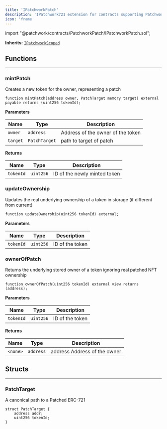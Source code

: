 ```yaml
---
title: 'IPatchworkPatch'
description: 'IPatchwork721 extension for contracts supporting Patchwork patch standard'
icon: 'frame'
---
```




<Info>
<div class="border-b border-zinc-500/20 dark:border-zinc-500/30 pb-4 flex" style={{gap: '4px', fontFamily: 'var(--font-jetbrains-mono)'}}>
<span class="token keyword">import</span> <span class="token string">"@patchwork/contracts/PatchworkPatch/IPatchworkPatch.sol"</span><span class="token punctuation">;</span>
</div>

**Inherits:**
[`IPatchworkScoped`](/contracts/core/IPatchworkScoped)
</Info>


<Separator />

## Functions
---
### mintPatch

Creates a new token for the owner, representing a patch


```solidity
function mintPatch(address owner, PatchTarget memory target) external payable returns (uint256 tokenId);
```
**Parameters**

|Name|Type|Description|
|----|----|-----------|
|`owner`|`address`|Address of the owner of the token|
|`target`|`PatchTarget`|path to target of patch|

**Returns**

|Name|Type|Description|
|----|----|-----------|
|`tokenId`|`uint256`|ID of the newly minted token|


### updateOwnership

Updates the real underlying ownership of a token in storage (if different from current)


```solidity
function updateOwnership(uint256 tokenId) external;
```
**Parameters**

|Name|Type|Description|
|----|----|-----------|
|`tokenId`|`uint256`|ID of the token|


### ownerOfPatch

Returns the underlying stored owner of a token ignoring real patched NFT ownership


```solidity
function ownerOfPatch(uint256 tokenId) external view returns (address);
```
**Parameters**

|Name|Type|Description|
|----|----|-----------|
|`tokenId`|`uint256`|ID of the token|

**Returns**

|Name|Type|Description|
|----|----|-----------|
|`<none>`|`address`|address Address of the owner|


<Separator />

## Structs
---
### PatchTarget
A canonical path to a Patched ERC-721


```solidity
struct PatchTarget {
    address addr;
    uint256 tokenId;
}
```

